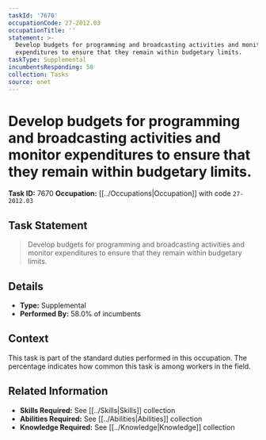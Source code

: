 ```yaml
---
taskId: '7670'
occupationCode: 27-2012.03
occupationTitle: ''
statement: >-
  Develop budgets for programming and broadcasting activities and monitor
  expenditures to ensure that they remain within budgetary limits.
taskType: Supplemental
incumbentsResponding: 58
collection: Tasks
source: onet
---
```

# Develop budgets for programming and broadcasting activities and monitor expenditures to ensure that they remain within budgetary limits.

**Task ID:** 7670
**Occupation:** [[../Occupations|Occupation]] with code `27-2012.03`

## Task Statement

> Develop budgets for programming and broadcasting activities and monitor expenditures to ensure that they remain within budgetary limits.

## Details

- **Type:** Supplemental
- **Performed By:** 58.0% of incumbents

## Context

This task is part of the standard duties performed in this occupation. The percentage indicates how common this task is among workers in the field.

## Related Information

- **Skills Required:** See [[../Skills|Skills]] collection
- **Abilities Required:** See [[../Abilities|Abilities]] collection
- **Knowledge Required:** See [[../Knowledge|Knowledge]] collection
